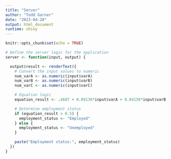 ```yaml
---
title: "Server"
author: "Todd Garner"
date: "2023-04-20"
output: html_document
runtime: shiny
---
```


```r
knitr::opts_chunk$set(echo = TRUE)
```

```r
# Define the server logic for the application
server <- function(input, output) {

  output$result <- renderText({
    # Convert the input values to numeric
    num_varA <- as.numeric(input$varA)
    num_varB <- as.numeric(input$varB)
    num_varC <- as.numeric(input$varC)

    # Equation logic
    equation_result <- .4687 + 0.09136*input$varA + 0.04156*input$varB - 0.21743*input$varC

    # Determine employment status
    if (equation_result > 0.5) {
      employment_status <- "Employed"
    } else {
      employment_status <- "Unemployed"
    }

    paste("Employment status:", employment_status)
  })
}

```

